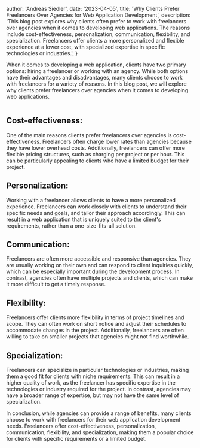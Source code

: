 
  author: 'Andreas Siedler',
  date: '2023-04-05',
  title:
    'Why Clients Prefer Freelancers Over Agencies for Web Application Development',
  description:
    'This blog post explores why clients often prefer to work with freelancers over agencies when it comes to developing web applications. The reasons include cost-effectiveness, personalization, communication, flexibility, and specialization. Freelancers offer clients a more personalized and flexible experience at a lower cost, with specialized expertise in specific technologies or industries.',
}


When it comes to developing a web application, clients have two primary options: hiring a freelancer or working with an agency. While both options have their advantages and disadvantages, many clients choose to work with freelancers for a variety of reasons. In this blog post, we will explore why clients prefer freelancers over agencies when it comes to developing web applications.

<Image src={preferFreelancer} alt="" />

## Cost-effectiveness:

One of the main reasons clients prefer freelancers over agencies is cost-effectiveness. Freelancers often charge lower rates than agencies because they have lower overhead costs. Additionally, freelancers can offer more flexible pricing structures, such as charging per project or per hour. This can be particularly appealing to clients who have a limited budget for their project.

## Personalization:

Working with a freelancer allows clients to have a more personalized experience. Freelancers can work closely with clients to understand their specific needs and goals, and tailor their approach accordingly. This can result in a web application that is uniquely suited to the client's requirements, rather than a one-size-fits-all solution.

## Communication:

Freelancers are often more accessible and responsive than agencies. They are usually working on their own and can respond to client inquiries quickly, which can be especially important during the development process. In contrast, agencies often have multiple projects and clients, which can make it more difficult to get a timely response.

## Flexibility:

Freelancers offer clients more flexibility in terms of project timelines and scope. They can often work on short notice and adjust their schedules to accommodate changes in the project. Additionally, freelancers are often willing to take on smaller projects that agencies might not find worthwhile.

## Specialization:

Freelancers can specialize in particular technologies or industries, making them a good fit for clients with niche requirements. This can result in a higher quality of work, as the freelancer has specific expertise in the technologies or industry required for the project. In contrast, agencies may have a broader range of expertise, but may not have the same level of specialization.

In conclusion, while agencies can provide a range of benefits, many clients choose to work with freelancers for their web application development needs. Freelancers offer cost-effectiveness, personalization, communication, flexibility, and specialization, making them a popular choice for clients with specific requirements or a limited budget.

